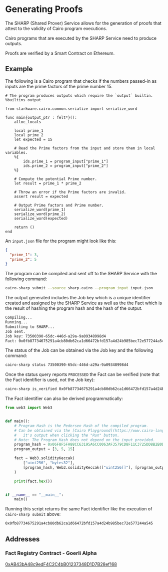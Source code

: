 # Generating Proofs

The SHARP (Shared Prover) Service allows for the generation of proofs that attest to the validity of Cairo program executions.

Cairo programs that are executed by the SHARP Service need to produce outputs.

Proofs are verified by a Smart Contract on Ethereum.

## Example

The following is a Cairo program that checks if the numbers passed-in as inputs are the prime factors of the prime number 15.

```
# The program produces outputs which require the `output` builtin.
%builtins output

from starkware.cairo.common.serialize import serialize_word

func main{output_ptr : felt*}():
    alloc_locals

    local prime_1
    local prime_2
    let expected = 15

    # Read the Prime factors from the input and store them in local variables.
    %{
        ids.prime_1 = program_input["prime_1"]
        ids.prime_2 = program_input["prime_2"]
    %}

    # Compute the potential Prime number.
    let result = prime_1 * prime_2

    # Throw an error if the Prime factors are invalid.
    assert result = expected

    # Output Prime factors and Prime number.
    serialize_word(prime_1)
    serialize_word(prime_2)
    serialize_word(expected)

    return ()
end
```

An `input.json` file for the program might look like this:

```json
{
  "prime_1": 3,
  "prime_2": 5
}
```

The program can be compiled and sent off to the SHARP Service with the following command:

```sh
cairo-sharp submit --source sharp.cairo --program_input input.json
```

The output generated includes the Job key which is a unique identifier created and assigned by the SHARP Service as well as the the Fact which is the result of hashing the program hash and the hash of the output.

```sh
Compiling...
Running...
Submitting to SHARP...
Job sent.
Job key: 73500390-65dc-446d-a29a-9a09348998d4
Fact: 0x0fb87734675291a4cb80db62ca1d66472bfd157a4d24b985bec72e577244a545
```

The status of the Job can be obtained via the Job key and the following command:

```sh
cairo-sharp status 73500390-65dc-446d-a29a-9a09348998d4
```

Once the status query reports `PROCESSED` the Fact can be verified (note that the Fact identifier is used, not the Job key):

```sh
cairo-sharp is_verified 0x0fb87734675291a4cb80db62ca1d66472bfd157a4d24b985bec72e577244a545 --node_url https://rpc.ankr.com/eth_goerli
```

The Fact identifier can also be derived programmatically:

```python
from web3 import Web3


def main():
    # Program Hash is the Pedersen Hash of the compiled program.
    # Can be obtained via the [Cairo Playground](https://www.cairo-lang.org/playground) as
    #   it's output when clicking the "Run" button.
    # Note: The Program Hash does not depend on the input provided.
    program_hash = 0x06F8F5FA88CC63195A6CC0063AF3579CD8F11C3725DD8B2B0D76B8127B0A401C
    program_output = [3, 5, 15]

    fact = Web3.solidityKeccak(
        ["uint256", "bytes32"],
        [program_hash, Web3.solidityKeccak(["uint256[]"], [program_output])],
    )

    print(fact.hex())


if __name__ == "__main__":
    main()
```

Running this script returns the same Fact identifier like the execution of `cairo-sharp submit` above:

```sh
0x0fb87734675291a4cb80db62ca1d66472bfd157a4d24b985bec72e577244a545
```

## Addresses

### Fact Registry Contract - Goerli Alpha

[0xAB43bA48c9edF4C2C4bB01237348D1D7B28ef168](https://goerli.etherscan.io/address/0xAB43bA48c9edF4C2C4bB01237348D1D7B28ef168)
